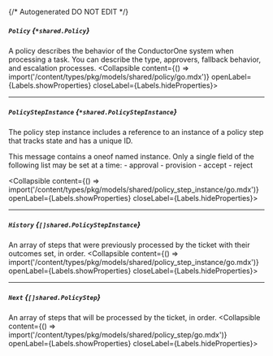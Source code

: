 {/* Autogenerated DO NOT EDIT  */}

##### `Policy` *{`*shared.Policy`}*
A policy describes the behavior of the ConductorOne system when processing a task. You can describe the type, approvers, fallback behavior, and escalation processes.
<Collapsible content={() => import('/content/types/pkg/models/shared/policy/go.mdx')} openLabel={Labels.showProperties} closeLabel={Labels.hideProperties}>
</Collapsible>

---
##### `PolicyStepInstance` *{`*shared.PolicyStepInstance`}*
The policy step instance includes a reference to an instance of a policy step that tracks state and has a unique ID.

This message contains a oneof named instance. Only a single field of the following list may be set at a time:
  \- approval
  \- provision
  \- accept
  \- reject

<Collapsible content={() => import('/content/types/pkg/models/shared/policy_step_instance/go.mdx')} openLabel={Labels.showProperties} closeLabel={Labels.hideProperties}>
</Collapsible>

---
##### `History` *{`[]shared.PolicyStepInstance`}*
An array of steps that were previously processed by the ticket with their outcomes set, in order.
<Collapsible content={() => import('/content/types/pkg/models/shared/policy_step_instance/go.mdx')} openLabel={Labels.showProperties} closeLabel={Labels.hideProperties}>
</Collapsible>

---
##### `Next` *{`[]shared.PolicyStep`}*
An array of steps that will be processed by the ticket, in order.
<Collapsible content={() => import('/content/types/pkg/models/shared/policy_step/go.mdx')} openLabel={Labels.showProperties} closeLabel={Labels.hideProperties}>
</Collapsible>


